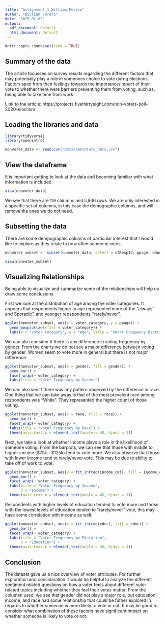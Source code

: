 ```yaml
---
title: "Assignment_1_William_Forero"
author: "William Forero"
date: "2025-02-02"
output:
  pdf_document: default
  html_document: default
---
```


```r
knitr::opts_chunk$set(echo = TRUE)
```

## Summary of the data 
The article focusses on survey results regarding the different factors that may potentially play a role in someones choice to vote durng elections. Factors span from their feelings towards the importance/impact of their vote to whether there were barriers preventing them from voting, such as, being able to take time from work. 

Link to the article: https://projects.fivethirtyeight.com/non-voters-poll-2020-election/ 

## Loading the libraries and data

```r
library(tidyverse)
library(openintro)

nonvoter_data <- read.csv("Data/nonvoters_data.csv")
```

## View the dataframe

It is important getting to look at the data and becoming familiar with what information is included.

```r
view(nonvoter_data)
```

We see that there are 119 columns and 5,836 rows. We are only interested in a specific set of columns, in this case the demographic columns, and will remove the ones we do not need.

## Subsetting the data

There are some dempographic columns of particular interest that I would like to explore as they relate to how often someone votes.

```r
nonvoter_subset <- subset(nonvoter_data, select = c(RespId, ppage, educ, race, gender, income_cat, voter_category))

view(nonvoter_subset)

```

## Visualizing Relationships

Being able to visualize and summarize some of the relationships will help us draw some conclusions.

First we look at the distribution of age among the voter categories. It appears that respondents higher in age represented more of the "always" and Sporadic", and younger repspondents "rarely/never".

```r
ggplot(nonvoter_subset, aes(x = voter_category, y = ppage)) +
  geom_boxplot(aes(fill = voter_category)) + 
  labs(x = "Voter Category", y = "Age", title = "Voter Frequency Distribution by Age ")
```

We can also consider if there is any difference in voting frequency by gender. From the charts we do not see a major difference between voting by gender. Women seem to vote more in general but there is not major difference. 

```r
ggplot(nonvoter_subset, aes(x = gender, fill = gender)) +
  geom_bar() +
  facet_wrap(~ voter_category) +
  labs(title = "Voter Frequency by Gender")
```

We can also see if there was any pattern observed by the difference in race. One thing that we can take away is that of the most prevalent race among respondents was "White". They represented the higher count of those voting. 

```r
ggplot(nonvoter_subset, aes(x = race, fill = race)) +
  geom_bar() +
  facet_wrap(~ voter_category) +
  labs(title = "Voter Frequency by Race") +
  theme(axis.text.x = element_text(angle = 45, hjust = 1))
```

Next, we take a look at whether income plays a role in the likelihood of someone voting. From the barplots, we can see that those with middle to higher income ($75k - $125k) tend to vote more. We also observe that those with lower income tend to rarely/never vote. This may be due to ability to take off of work to vote.

```r
ggplot(nonvoter_subset, aes(x = fct_infreq(income_cat), fill = income_cat)) +
  geom_bar() +
  facet_wrap(~ voter_category) +
  labs(title = "Voter Frequency by Income",
       x = "Income") +
  theme(axis.text.x = element_text(angle = 45, hjust = 1))
```

Respondents with higher levels of education tended to vote more and those with the lowest levels of education tended to "rarely/never" vote, this may have some correlation with income as well. 

```r
ggplot(nonvoter_subset, aes(x = fct_infreq(educ), fill = educ)) +
  geom_bar() +
  facet_wrap(~ voter_category) +
  labs(title = "Voter Frequency by Education",
       x = "Education") +
  theme(axis.text.x = element_text(angle = 45, hjust = 1))
```

## Conclusion

The dataset gave us a nice overview of voter attributes. For further exploration and consideration it would be helpful to analyze the different sentiment related questions on how a voter feels about different voter related topics including whether they feel their votes matter. From the columsn used, we see that gender did not play a major role, but education, income, and race had some relationship that could be futher explored in regards to whether someone is more likely to vote or not. It may be good to consider what combination of these factors have significant impact on whether someone is likely to vote or not.